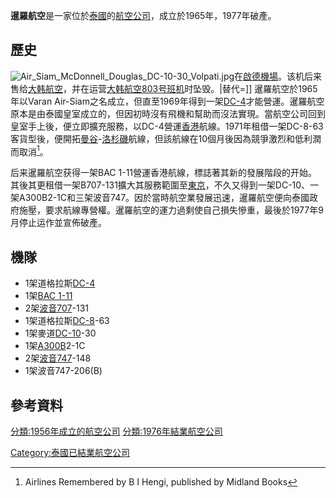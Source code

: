 {{Airline infobox |
airline = 暹羅航空 <br> แอร์สยาม|
logo = |
logo_size = |
fleet_size = 9|
destinations = |
IATA = VG<ref>{{cite web |title=Timetable (Effective {{date|1974-4-28}}) |publisher=Airline Timetable Images |url=http://www.timetableimages.com/ttimages/vg2/vg74/vg74-1.jpg |archiveurl=https://www.webcitation.org/6BXljUqRf?url=http://www.timetableimages.com/ttimages/vg2/vg74/vg74-1.jpg |archivedate=2012-10-20 |accessdate={{date|2013-08-17}} |deadurl=yes }}</ref>|
ICAO = |
callsign = AIRSIAM|
parent = |
founded = 1965年|
headquarters = {{THA}} [[曼谷|曼谷]]|
key_people = |
hubs = {{THA}} [[廊曼國際機場|廊曼國際機場]]|
focus_cities = |
frequent_flyer = |
lounge = |
alliance = |
website = |
}}

'''暹羅航空'''是一家位於[[泰國|泰國]]的[[航空公司|航空公司]]，成立於1965年，1977年破產。

==歷史==
[[File:Air_Siam_McDonnell_Douglas_DC-10-30_Volpati.jpg|thumb]]在[[啟德機場|啟德機場]]。该机后来售给[[大韓航空|大韩航空]]，并在运营[[大韩航空803号班机空难|大韩航空803号班机]]时坠毁。|替代=]]
暹羅航空於1965年以Varan Air-Siam之名成立，但直至1969年得到一架[[DC-4|DC-4]]才能營運。暹羅航空原本是由泰國皇室成立的，但因初時沒有飛機和幫助而沒法實現。當航空公司回到皇室手上後，便立即擴充服務，以DC-4營運[[香港|香港]]航線。1971年租借一架DC-8-63客貨型後，便開拓[[曼谷|曼谷]]-[[洛杉磯|洛杉磯]]航線，但該航線在10個月後因為競爭激烈和低利潤而取消<ref>Airlines Remembered by B I Hengi, published by Midland Books</ref>。

后来暹羅航空获得一架BAC 1-11營運香港航線，標誌著其新的發展階段的开始。其後其更租借一架B707-131擴大其服務範圍至[[東京|東京]]，不久又得到一架DC-10、一架A300B2-1C和三架波音747。因於當時航空業發展迅速，暹羅航空便向泰國政府施壓，要求航線專營權。暹羅航空的運力過剩使自己損失慘重，最後於1977年9月停止运作並宣佈破產。

==機隊==
*1架道格拉斯[[DC-4|DC-4]]
*1架[[BAC_1-11|BAC 1-11]]
*2架[[波音707|波音707]]-131
*1架道格拉斯[[DC-8|DC-8]]-63
*1架麥道[[DC-10|DC-10]]-30
*1架[[A300|A300]]B2-1C
*2架[[波音747|波音747]]-148
*1架波音747-206(B)

==參考資料==
{{reflist|2}}
{{Commons category|Air Siam}}
{{泰国航空公司}}
[[Category:泰國已結業航空公司|Category:泰國已結業航空公司]]
[[分類:1956年成立的航空公司|分類:1956年成立的航空公司]]
[[分類:1976年結業航空公司|分類:1976年結業航空公司]]